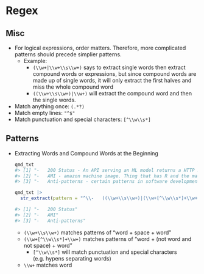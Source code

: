 # Regex {#sec-regex .unnumbered}

## Misc {#sec-regex-misc .unnumbered}

-   For logical expressions, order matters. Therefore, more complicated patterns should precede simplier patterns.
    -   [Example]{.ribbon-highlight}:
        -   `(\\w+|\\w+\\s\\w+)` says to extract single words then extract compound words or expressions, but since compound words are made up of single words, it will only extract the first halves and miss the whole compound word
        -   `((\\w+\\s\\w+)|\\w+)` will extract the compound word and then the single words.
-   Match anything once: `(.*?)`
-   Match empty lines: `"^$"`
-   Match punctuation and special characters: `[^\\w\\s*]`

## Patterns {#sec-regex-pats .unnumbered}

-   Extracting Words and Compound Words at the Beginning

    ``` r
    qmd_txt
    #> [1] "-   200 Status - An API serving an ML model returns a HTTP 200 OK success status response code indicates that the request has succeeded." 
    #> [2] "-   AMI - amazon machine image. Thing that has R and the main packages you need to load onto the cloud server"
    #> [3] "-   Anti-patterns - certain patterns in software development that are considered bad programming practices."
    ```

    ``` r
    qmd_txt |> 
      str_extract(pattern = "^\\-   ((\\w+\\s\\w+)|(\\w+[^\\w\\s*]+\\w+)|\\w+)")

    #> [1] "-   200 Status"                 
    #> [2] "-   AMI"          
    #> [3] "-   Anti-patterns"
    ```

    -   `(\\w+\\s\\w+)` matches patterns of "word + space + word"
    -   `(\\w+[^\\w\\s*]+\\w+)` matches patterns of "word + (not word and not space) + word"
        -   `[^\\w\\s*]` will match punctuation and special characters (e.g. hypens separating words)
    -   `\\w+` matches word
